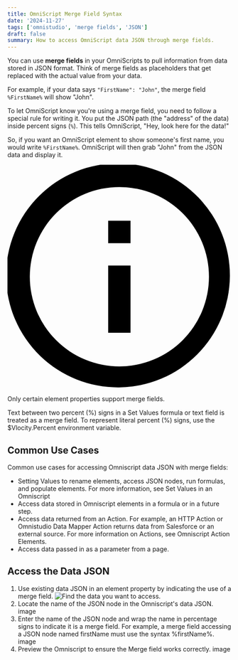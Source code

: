 ```yaml
---
title: OmniScript Merge Field Syntax
date: '2024-11-27'
tags: ['omnistudio', 'merge fields', 'JSON']
draft: false
summary: How to access OmniScript data JSON through merge fields.
---
```


You can use **merge fields** in your OmniScripts to pull information from data stored in JSON format. Think of merge fields as placeholders that get replaced with the actual value from your data. 

For example, if your data says `"FirstName": "John"`, the merge field `%FirstName%` will show "John".

To let OmniScript know you're using a merge field, you need to follow a special rule for writing it. You put the JSON path (the "address" of the data) inside percent signs (`%`). This tells OmniScript, "Hey, look here for the data!"

So, if you want an OmniScript element to show someone's first name, you would write `%FirstName%`. OmniScript will then grab "John" from the JSON data and display it.

<div class="bg-indigo-100 border-t-4 border-indigo-500 rounded-b text-indigo-900 px-4 py-3 shadow-md" role="alert">
  <div class="flex">
    <div class="py-1"><svg class="fill-current h-6 w-6 text-indigo-500 mr-4" xmlns="http://www.w3.org/2000/svg" viewBox="0 0 20 20"><path d="M2.93 17.07A10 10 0 1 1 17.07 2.93 10 10 0 0 1 2.93 17.07zm12.73-1.41A8 8 0 1 0 4.34 4.34a8 8 0 0 0 11.32 11.32zM9 11V9h2v6H9v-4zm0-6h2v2H9V5z"/></svg></div>
    <div>
      <p class="text-sm">Only certain element properties support merge fields.</p>
      <p class="text-sm">Text between two percent (%) signs in a Set Values formula or text field is treated as a merge field. To represent literal percent (%) signs, use the $Vlocity.Percent environment variable.</p>
    </div>
  </div>
</div>

## Common Use Cases
Common use cases for accessing Omniscript data JSON with merge fields:

- Setting Values to rename elements, access JSON nodes, run formulas, and populate elements. For more information, see Set Values in an Omniscript
- Access data stored in Omniscript elements in a formula or in a future step.
- Access data returned from an Action. For example, an HTTP Action or Omnistudio Data Mapper Action returns data from Salesforce or an external source. For more information on Actions, see Omniscript Action Elements.
- Access data passed in as a parameter from a page.

## Access the Data JSON
1. Use existing data JSON in an element property by indicating the use of a merge field.
![Find the data you want to access.](/images/merge-field-1.png)
2. Locate the name of the JSON node in the Omniscript's data JSON.
image
3. Enter the name of the JSON node and wrap the name in percentage signs to indicate it is a merge field. For example, a merge field accessing a JSON node named firstName must use the syntax %firstName%.
image
4. Preview the Omniscript to ensure the Merge field works correctly.
image
